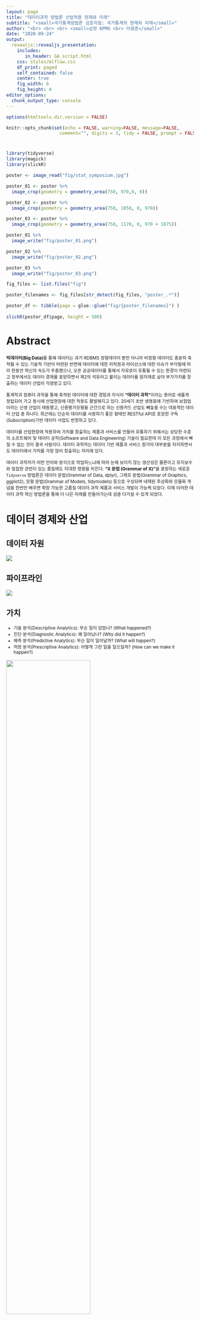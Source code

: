 ```yaml
---
layout: page
title: "데이터과학 방법론 산업적용 현재와 미래"
subtitle: "<small>국가통계방법론 심포지엄: 국가통계의 현재와 미래</small>"
author: "<br> <br> <br> <small>삼정 KPMG <br> 이광춘</small>"
date: "2020-09-24"
output:
  revealjs::revealjs_presentation:
    includes:
       in_header: GA_script.html
    css: styles/mlflow.css
    df_print: paged
    self_contained: false
    center: true
    fig_width: 6
    fig_height: 4
editor_options: 
  chunk_output_type: console
---
```


```r
options(htmltools.dir.version = FALSE)

knitr::opts_chunk$set(echo = FALSE, warning=FALSE, message=FALSE,
                    comment="", digits = 3, tidy = FALSE, prompt = FALSE, fig.align = 'center')

```

# 

```r
library(tidyverse)
library(magick)
library(slickR)

poster <- image_read("fig/stat_symposium.jpg")

poster_01 <- poster %>% 
  image_crop(geometry = geometry_area(750, 970,0, 0))

poster_02 <- poster %>% 
  image_crop(geometry = geometry_area(750, 1050, 0, 970))

poster_03 <- poster %>% 
  image_crop(geometry = geometry_area(750, 1170, 0, 970 + 1075))

poster_01 %>% 
  image_write("fig/poster_01.png")

poster_02 %>% 
  image_write("fig/poster_02.png")

poster_03 %>% 
  image_write("fig/poster_03.png")

fig_files <- list.files("fig")

poster_filenames <- fig_files[str_detect(fig_files, "poster_.*")]

poster_df <- tibble(page = glue::glue("fig/{poster_filenames}") )
  
slickR(poster_df$page, height = 500)

```


# Abstract

<p style="text-align:left;"> 
<small>
 **빅데이터(Big Data)**를 통해 데이터는 과거 RDBMS 정형데이터 뿐만 아니라 비정형 데이터도 충분히 축적될 수 있는 기술적 기반이 마련된 반면에 데이터에 대한 저작권과 라이선스에 대한 이슈가 부각됨에 따라 한동안 혁신의 속도가 주춤했으나, 오픈 공공데이터를 통해서 자유로이 유통될 수 있는 환경이 마련되고 정부에서도 데이터 경제를 표방하면서 제2의 석유라고 불리는 데이터를 원자재로 삼아 부가가치를 창출하는 데이터 산업이 각광받고 있다.
<br>
<br>
  통계학과 컴퓨터 과학을 통해 축적된 데이터에 대한 경험과 지식이 **"데이터 과학"**이라는 용어로 새롭게 정립되어 가고 동시에 산업현장에 대한 적용도 활발해지고 있다. 20세기 초반 생명표에 기반하여 보험업이라는 신생 산업이 태동했고, 신용평가모형을 근간으로 하는 신용카드 산업도 빼놓을 수는 대표적인 데이터 산업 중 하나다. 최근에는 단순히 데이터를 사용하기 좋은 형태인 RESTful API로 포장한 구독(Subscription)기반 데이터 사업도 번창하고 있다.
<br>
<br>
  데이터를 산업현장에 적용하여 가치를 창출하는 제품과 서비스를 만들어 유통하기 위해서는 상당한 수준의 소프트웨어 및 데이터 공학(Software and Data Engineering) 기술이 필요한데 이 모든 과정에서 빠질 수 없는 것이 결국 사람이다. 데이터 과학자는 데이터 기반 제품과 서비스 원가의 대부분을 차지하면서도 데이터에서 가치를 가장 많이 창출하는 자리에 있다. 
<br>
<br>
  데이터 과학자가 어떤 언어와 방식으로 작업하느냐에 따라 눈에 보이지 않는 생산성은 물론이고 유지보수와 밀접한 관련이 있는 품질에도 지대한 영향을 미친다. **"X 문법 (Grammar of X)"**을 표방하는 새로운 `Tidyverse` 방법론은 데이터 문법(Grammar of Data, dplyr), 그래프 문법(Grammar of Graphics, ggplot2), 모형 문법(Grammar of Models, tidymodels) 등으로 구성되며 내재된 추상화와 모듈화 개념을 한번만 배우면 확장 가능한 고품질 데이터 과학 제품과 서비스 개발이 가능케 되었다. 이제 이러한 데이터 과학 혁신 방법론을 통해 더 나은 미래를 만들어가는데 성큼 다가설 수 있게 되었다. 
</small>
</p>

# 데이터 경제와 산업

## 데이터 자원

![](fig/economist-bigdata-oil.png)

## 파이프라인

![](fig/data-economy-industry.png)

## 가치 {#data-value}

<small>
<ul>
  <li>기술 분석(Descriptive Analytics): 무슨 일이 있었나? (What happened?)</li>
  <li>진단 분석(Diagnostic Analytics): 왜 일어났나? (Why did it happen?)</li>
  <li>예측 분석(Predictive Analytics): 무슨 일이 일어날까? (What will happen?)</li>
  <li>처방 분석(Prescriptive Analytics): 어떻게 그런 일을 일으킬까? (How can we make it happen?)</li>
</ul>
</small>

![](fig/ds-gartner.png){#id .class width="67%"}

## 비용 {#data-science-cost}

![](fig/data-science-cost.png){#id .class width="77%"}

## 자동화 

![](fig/automated-machine-learning.png){#id .class width="77%"}

# `Tidyverse`

## (비)정형 데이터와 함수

```r
library(tidyverse)
library(slickR)

file_path <- c("fig/intree-xy.png", "fig/intree-xy-x.png", "fig/intree-xy-y.png", "fig/intree-xy-f.png")

y_fx_df <- tibble(img_path = file_path)

slickR(y_fx_df$img_path, height = 350) 
```

## 데이터 사이언스 운영체제

![tidyverse 운영체제](fig/tidyvese_os.png){#id .class width=80% height=80%}

[이광춘 ( 삼정 KPMG 상무), "데이터 사이언스 운영체제 - `tidyverse`", 한국통계학회 소식지 2019년 10월호](https://statkclee.github.io/ds-authoring/ds-stat-tidyverse.html)

## 작업 흐름

![Tidyverse 데이터 사이언스 작업흐름](fig/maso_tidyverse.png){#id .class width=100%}

## 기계학습 알고리즘

![](fig/programming_machine_learning_comparison.png)

## CRISP-DM &rarr; MDP

![](fig/DALEXverse.png)

# X 문법 (Grammar of X)

<br>
<br>

- Reuse existing data structures; 기존 자료구조 재사용.
- Compose simple functions with the pipe; 파이프(pipe)를 사용해서 단순한 함수를 조합.
- Embrace functional programming; 함수형 프로그래밍을 적극 포용.
- Design for humans; 인간을 위한 설계

## 글쓰기 문법: `Rmd`

![](fig/sharing-yml.png)
출처: https://statkclee.github.io/comp_document/

## 데이터 문법: `dplyr`

![](fig/pliers-metaphor.png)

출처: https://statkclee.github.io/data-science/

## 그래프 문법: `ggplot2`

![](fig/ggplot_why.png)

출처: https://statkclee.github.io/viz/

## 테이블 문법: `gt`

![](fig/gt-concept.png)

출처: https://statkclee.github.io/data-science/ds-table-gt-kable.html

## 모형 문법: `tidymodels`

![](fig/tidymodels-tidyverse.png)

출처: https://statkclee.github.io/model/tidyverse-model.html

## 텍스트 문법: `tidytext`

![](fig/nlp-ai-workflow.png)

출처: https://statkclee.github.io/text/nlp-twitter-tidytext.html

## 지도: `sf`
